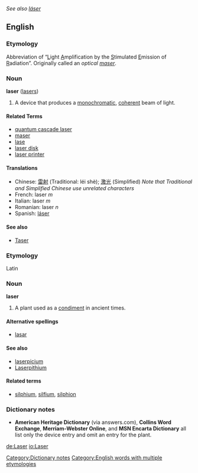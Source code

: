 {{cleanup}}
''See also [[láser]]''
==English==
===Etymology===
Abbreviation of “<U>L</U>ight <U>A</U>mplification by the <U>S</U>timulated <U>E</U>mission of <U>R</U>adiation”.  Originally called an <I>optical [[maser]]</I>.

===Noun===
'''laser''' ([[lasers]])
{{wikipedia}}

#A device that produces a [[monochromatic]], [[coherent]] beam of light.  

====Related Terms====
*[[quantum cascade laser]]
*[[maser]]
*[[lase]]
*[[laser disk]]
*[[laser printer]]

====Translations====
*Chinese: [[雷射]] (Traditional: léi shè); [[激光]] (Simplified) ''Note that Traditional and Simplified Chinese use unrelated characters''
*French: laser ''m''
*Italian: laser ''m''
*Romanian: laser ''n''
*Spanish: [[láser]] {{m}}

====See also====
*[[Taser]]

===Etymology===
Latin {{substub}}

===Noun===
'''laser'''

#A plant used as a [[condiment]] in ancient times. {{substub}}

====Alternative spellings====
*[[lasar]]

====See also====
*[[laserpicium]]
*[[Laserpithium]]<!-- rare, capitalization?? -->

====Related terms====
*[[silphium]], [[silfium]], [[silphion]]

===Dictionary notes=== [[Category:Dictionary notes]]
*'''American Heritage Dictionary''' (via answers.com), '''Collins Word Exchange''', '''Merriam-Webster Online''', and '''MSN Encarta Dictionary''' all list only the device entry and omit an entry for the plant.

[[Category:English words with multiple etymologies]]

[[de:Laser]]
[[io:Laser]]
